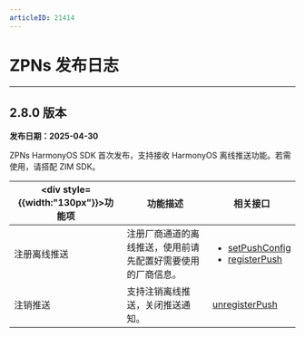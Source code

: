 ```yaml
---
articleID: 21414
---
```


# ZPNs 发布日志

---

## 2.8.0 版本

**发布日期：2025-04-30**

ZPNs HarmonyOS SDK 首次发布，支持接收 HarmonyOS 离线推送功能。若需使用，请搭配 ZIM SDK。

| <div style={{width:"130px"}}>功能项</div>  | 功能描述 | 相关接口 |
|-------|-------|-------|
| 注册离线推送  | 注册厂商通道的离线推送，使用前请先配置好需要使用的厂商信息。 | <ul><li>[setPushConfig](@setPushConfig)</li><li>[registerPush](@registerPush)</li></ul> |
| 注销推送 | 支持注销离线推送，关闭推送通知。 | [unregisterPush](@unregisterPush) |

